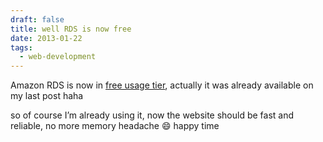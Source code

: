 ```yaml
---
draft: false
title: well RDS is now free
date: 2013-01-22
tags:
  - web-development
---
```


Amazon RDS is now in [free usage tier](http://aws.typepad.com/aws/2012/10/amazon-rds-now-available-in-the-aws-free-usage-tier.html), actually it was already available on my last post haha

so of course I&#8217;m already using it, now the website should be fast and reliable, no more memory headache :smile: happy time

